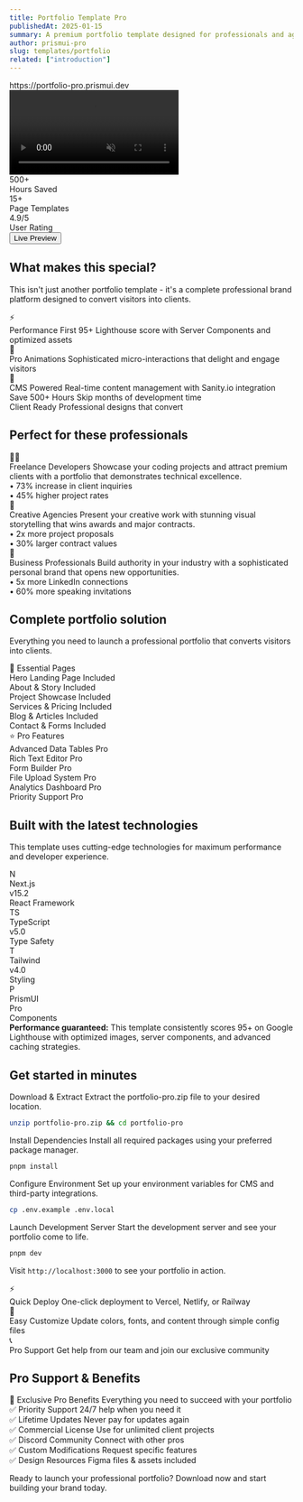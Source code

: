 ```yaml
---
title: Portfolio Template Pro
publishedAt: 2025-01-15
summary: A premium portfolio template designed for professionals and agencies, featuring advanced animations, pro components, and modern design patterns.  
author: prismui-pro
slug: templates/portfolio
related: ["introduction"]
---
```


<div className="flex max-w-[800px] flex-col gap-6 mb-12">
  <div className="relative overflow-hidden rounded-xl border shadow-2xl bg-card">
    <div className="flex items-center gap-2 bg-muted px-4 py-2 text-sm text-muted-foreground">
      <div className="flex gap-1.5">
        <div className="w-3 h-3 rounded-full bg-red-500"></div>
        <div className="w-3 h-3 rounded-full bg-yellow-500"></div>
        <div className="w-3 h-3 rounded-full bg-green-500"></div>
      </div>
      <div className="flex-1 text-center">
        https://portfolio-pro.prismui.dev
      </div>
    </div>
    <video
      autoPlay
      loop
      muted
      playsInline
      src="/video/prismui-homepage.mp4"
      className="w-full"
    />
  </div>
  
  <div className="grid grid-cols-3 gap-4 text-center">
    <div className="flex flex-col items-center gap-1">
      <div className="text-2xl font-bold text-primary">500+</div>
      <div className="text-sm text-muted-foreground">Hours Saved</div>
    </div>
    <div className="flex flex-col items-center gap-1">
      <div className="text-2xl font-bold text-primary">15+</div>
      <div className="text-sm text-muted-foreground">Page Templates</div>
    </div>
    <div className="flex flex-col items-center gap-1">
      <div className="text-2xl font-bold text-primary">4.9/5</div>
      <div className="text-sm text-muted-foreground">User Rating</div>
    </div>
  </div>

  <div className="flex w-full flex-col gap-3 sm:flex-row">
    <DownloadButton fileName="portfolio-pro.zip" className="flex-1" />
    <Button variant="outline" asChild className="flex-1">
      <Link href="https://portfolio-pro.prismui.dev/">
        Live Preview
      </Link>
    </Button>
  </div>
</div>

## What makes this special?

This isn't just another portfolio template - it's a complete professional brand platform designed to convert visitors into clients.

<div className="grid gap-6 md:grid-cols-2 lg:grid-cols-3 mb-8">
  <Card className="hover:shadow-lg transition-shadow">
    <CardHeader>
      <div className="w-12 h-12 bg-primary/10 rounded-lg flex items-center justify-center mb-2">
        <span className="text-2xl">⚡</span>
      </div>
      <CardTitle className="text-lg">Performance First</CardTitle>
      <CardDescription>95+ Lighthouse score with Server Components and optimized assets</CardDescription>
    </CardHeader>
  </Card>

  <Card className="hover:shadow-lg transition-shadow">
    <CardHeader>
      <div className="w-12 h-12 bg-primary/10 rounded-lg flex items-center justify-center mb-2">
        <span className="text-2xl">🎨</span>
      </div>
      <CardTitle className="text-lg">Pro Animations</CardTitle>
      <CardDescription>Sophisticated micro-interactions that delight and engage visitors</CardDescription>
    </CardHeader>
  </Card>

  <Card className="hover:shadow-lg transition-shadow">
    <CardHeader>
      <div className="w-12 h-12 bg-primary/10 rounded-lg flex items-center justify-center mb-2">
        <span className="text-2xl">🚀</span>
      </div>
      <CardTitle className="text-lg">CMS Powered</CardTitle>
      <CardDescription>Real-time content management with Sanity.io integration</CardDescription>
    </CardHeader>
  </Card>
</div>

<div className="grid gap-4 md:grid-cols-2 mb-8">
  <div className="flex items-center gap-3 p-4 rounded-lg border bg-muted/50">
    <Badge variant="secondary" className="bg-green-100 text-green-800">Save 500+ Hours</Badge>
    <span className="text-sm">Skip months of development time</span>
  </div>
  <div className="flex items-center gap-3 p-4 rounded-lg border bg-muted/50">
    <Badge variant="secondary" className="bg-blue-100 text-blue-800">Client Ready</Badge>
    <span className="text-sm">Professional designs that convert</span>
  </div>
</div>

## Perfect for these professionals

<div className="grid gap-6 md:grid-cols-3 mb-8">
  <Card className="text-center">
    <CardHeader>
      <div className="w-16 h-16 bg-gradient-to-br from-blue-100 to-blue-200 rounded-full flex items-center justify-center mx-auto mb-4">
        <span className="text-3xl">👨‍💻</span>
      </div>
      <CardTitle>Freelance Developers</CardTitle>
      <CardDescription>Showcase your coding projects and attract premium clients with a portfolio that demonstrates technical excellence.</CardDescription>
    </CardHeader>
    <CardContent>
      <div className="text-sm text-muted-foreground">
        <div>• 73% increase in client inquiries</div>
        <div>• 45% higher project rates</div>
      </div>
    </CardContent>
  </Card>

  <Card className="text-center">
    <CardHeader>
      <div className="w-16 h-16 bg-gradient-to-br from-purple-100 to-purple-200 rounded-full flex items-center justify-center mx-auto mb-4">
        <span className="text-3xl">🎨</span>
      </div>
      <CardTitle>Creative Agencies</CardTitle>
      <CardDescription>Present your creative work with stunning visual storytelling that wins awards and major contracts.</CardDescription>
    </CardHeader>
    <CardContent>
      <div className="text-sm text-muted-foreground">
        <div>• 2x more project proposals</div>
        <div>• 30% larger contract values</div>
      </div>
    </CardContent>
  </Card>

  <Card className="text-center">
    <CardHeader>
      <div className="w-16 h-16 bg-gradient-to-br from-green-100 to-green-200 rounded-full flex items-center justify-center mx-auto mb-4">
        <span className="text-3xl">💼</span>
      </div>
      <CardTitle>Business Professionals</CardTitle>
      <CardDescription>Build authority in your industry with a sophisticated personal brand that opens new opportunities.</CardDescription>
    </CardHeader>
    <CardContent>
      <div className="text-sm text-muted-foreground">
        <div>• 5x more LinkedIn connections</div>
        <div>• 60% more speaking invitations</div>
      </div>
    </CardContent>
  </Card>
</div>

## Complete portfolio solution

Everything you need to launch a professional portfolio that converts visitors into clients.

<div className="grid gap-6 md:grid-cols-2 mb-8">
  <Card>
    <CardHeader>
      <CardTitle className="flex items-center gap-2">
        <span className="text-lg">📄</span>
        Essential Pages
      </CardTitle>
    </CardHeader>
    <CardContent className="space-y-2">
      <div className="flex justify-between items-center py-1">
        <span className="text-sm">Hero Landing Page</span>
        <Badge variant="outline">Included</Badge>
      </div>
      <div className="flex justify-between items-center py-1">
        <span className="text-sm">About & Story</span>
        <Badge variant="outline">Included</Badge>
      </div>
      <div className="flex justify-between items-center py-1">
        <span className="text-sm">Project Showcase</span>
        <Badge variant="outline">Included</Badge>
      </div>
      <div className="flex justify-between items-center py-1">
        <span className="text-sm">Services & Pricing</span>
        <Badge variant="outline">Included</Badge>
      </div>
      <div className="flex justify-between items-center py-1">
        <span className="text-sm">Blog & Articles</span>
        <Badge variant="outline">Included</Badge>
      </div>
      <div className="flex justify-between items-center py-1">
        <span className="text-sm">Contact & Forms</span>
        <Badge variant="outline">Included</Badge>
      </div>
    </CardContent>
  </Card>

  <Card>
    <CardHeader>
      <CardTitle className="flex items-center gap-2">
        <span className="text-lg">⭐</span>
        Pro Features
      </CardTitle>
    </CardHeader>
    <CardContent className="space-y-2">
      <div className="flex justify-between items-center py-1">
        <span className="text-sm">Advanced Data Tables</span>
        <Badge className="bg-gradient-to-r from-purple-500 to-pink-500 text-white">Pro</Badge>
      </div>
      <div className="flex justify-between items-center py-1">
        <span className="text-sm">Rich Text Editor</span>
        <Badge className="bg-gradient-to-r from-purple-500 to-pink-500 text-white">Pro</Badge>
      </div>
      <div className="flex justify-between items-center py-1">
        <span className="text-sm">Form Builder</span>
        <Badge className="bg-gradient-to-r from-purple-500 to-pink-500 text-white">Pro</Badge>
      </div>
      <div className="flex justify-between items-center py-1">
        <span className="text-sm">File Upload System</span>
        <Badge className="bg-gradient-to-r from-purple-500 to-pink-500 text-white">Pro</Badge>
      </div>
      <div className="flex justify-between items-center py-1">
        <span className="text-sm">Analytics Dashboard</span>
        <Badge className="bg-gradient-to-r from-purple-500 to-pink-500 text-white">Pro</Badge>
      </div>
      <div className="flex justify-between items-center py-1">
        <span className="text-sm">Priority Support</span>
        <Badge className="bg-gradient-to-r from-purple-500 to-pink-500 text-white">Pro</Badge>
      </div>
    </CardContent>
  </Card>
</div>

## Built with the latest technologies

This template uses cutting-edge technologies for maximum performance and developer experience.

<div className="grid grid-cols-2 md:grid-cols-4 gap-4 mb-8">
  <div className="flex flex-col items-center gap-3 p-4 rounded-lg border bg-card text-center">
    <div className="w-12 h-12 bg-black rounded-lg flex items-center justify-center">
      <span className="text-white font-bold">N</span>
    </div>
    <div>
      <div className="font-medium">Next.js</div>
      <Badge variant="outline" className="text-xs">v15.2</Badge>
      <div className="text-xs text-muted-foreground mt-1">React Framework</div>
    </div>
  </div>

  <div className="flex flex-col items-center gap-3 p-4 rounded-lg border bg-card text-center">
    <div className="w-12 h-12 bg-blue-500 rounded-lg flex items-center justify-center">
      <span className="text-white font-bold">TS</span>
    </div>
    <div>
      <div className="font-medium">TypeScript</div>
      <Badge variant="outline" className="text-xs">v5.0</Badge>
      <div className="text-xs text-muted-foreground mt-1">Type Safety</div>
    </div>
  </div>

  <div className="flex flex-col items-center gap-3 p-4 rounded-lg border bg-card text-center">
    <div className="w-12 h-12 bg-cyan-500 rounded-lg flex items-center justify-center">
      <span className="text-white font-bold">T</span>
    </div>
    <div>
      <div className="font-medium">Tailwind</div>
      <Badge variant="outline" className="text-xs">v4.0</Badge>
      <div className="text-xs text-muted-foreground mt-1">Styling</div>
    </div>
  </div>

  <div className="flex flex-col items-center gap-3 p-4 rounded-lg border bg-card text-center">
    <div className="w-12 h-12 bg-gradient-to-r from-purple-500 to-pink-500 rounded-lg flex items-center justify-center">
      <span className="text-white font-bold">P</span>
    </div>
    <div>
      <div className="font-medium">PrismUI</div>
      <Badge className="bg-gradient-to-r from-purple-500 to-pink-500 text-white text-xs">Pro</Badge>
      <div className="text-xs text-muted-foreground mt-1">Components</div>
    </div>
  </div>
</div>

<Note>
  <strong>Performance guaranteed:</strong> This template consistently scores 95+ on Google Lighthouse with optimized images, server components, and advanced caching strategies.
</Note>

## Get started in minutes

<Steps>
  <Step>Download & Extract</Step>
  Extract the portfolio-pro.zip file to your desired location.
  
  ```bash
  unzip portfolio-pro.zip && cd portfolio-pro
  ```

  <Step>Install Dependencies</Step>
  Install all required packages using your preferred package manager.
  
  ```bash
  pnpm install
  ```

  <Step>Configure Environment</Step>
  Set up your environment variables for CMS and third-party integrations.
  
  ```bash
  cp .env.example .env.local
  ```

  <Step>Launch Development Server</Step>
  Start the development server and see your portfolio come to life.
  
  ```bash
  pnpm dev
  ```
  
  Visit `http://localhost:3000` to see your portfolio in action.
</Steps>

<div className="grid gap-4 md:grid-cols-3 mt-8 mb-8">
  <Card className="text-center p-6">
    <div className="text-2xl mb-2">⚡</div>
    <CardTitle className="text-lg mb-2">Quick Deploy</CardTitle>
    <CardDescription>One-click deployment to Vercel, Netlify, or Railway</CardDescription>
  </Card>
  
  <Card className="text-center p-6">
    <div className="text-2xl mb-2">🎨</div>
    <CardTitle className="text-lg mb-2">Easy Customize</CardTitle>
    <CardDescription>Update colors, fonts, and content through simple config files</CardDescription>
  </Card>
  
  <Card className="text-center p-6">
    <div className="text-2xl mb-2">📞</div>
    <CardTitle className="text-lg mb-2">Pro Support</CardTitle>
    <CardDescription>Get help from our team and join our exclusive community</CardDescription>
  </Card>
</div>

## Pro Support & Benefits

<Card className="bg-gradient-to-r from-purple-50 to-pink-50 border-purple-200 dark:from-purple-950 dark:to-pink-950 dark:border-purple-800">
  <CardHeader>
    <CardTitle className="flex items-center gap-2">
      <span className="text-xl">👑</span>
      Exclusive Pro Benefits
    </CardTitle>
    <CardDescription>Everything you need to succeed with your portfolio</CardDescription>
  </CardHeader>
  <CardContent>
    <div className="grid gap-4 md:grid-cols-2">
      <div className="space-y-3">
        <div className="flex items-center gap-2">
          <Badge variant="secondary">✅</Badge>
          <span className="text-sm font-medium">Priority Support</span>
          <span className="text-xs text-muted-foreground">24/7 help when you need it</span>
        </div>
        <div className="flex items-center gap-2">
          <Badge variant="secondary">✅</Badge>
          <span className="text-sm font-medium">Lifetime Updates</span>
          <span className="text-xs text-muted-foreground">Never pay for updates again</span>
        </div>
        <div className="flex items-center gap-2">
          <Badge variant="secondary">✅</Badge>
          <span className="text-sm font-medium">Commercial License</span>
          <span className="text-xs text-muted-foreground">Use for unlimited client projects</span>
        </div>
      </div>
      <div className="space-y-3">
        <div className="flex items-center gap-2">
          <Badge variant="secondary">✅</Badge>
          <span className="text-sm font-medium">Discord Community</span>
          <span className="text-xs text-muted-foreground">Connect with other pros</span>
        </div>
        <div className="flex items-center gap-2">
          <Badge variant="secondary">✅</Badge>
          <span className="text-sm font-medium">Custom Modifications</span>
          <span className="text-xs text-muted-foreground">Request specific features</span>
        </div>
        <div className="flex items-center gap-2">
          <Badge variant="secondary">✅</Badge>
          <span className="text-sm font-medium">Design Resources</span>
          <span className="text-xs text-muted-foreground">Figma files & assets included</span>
        </div>
      </div>
    </div>
  </CardContent>
</Card>

Ready to launch your professional portfolio? Download now and start building your brand today.